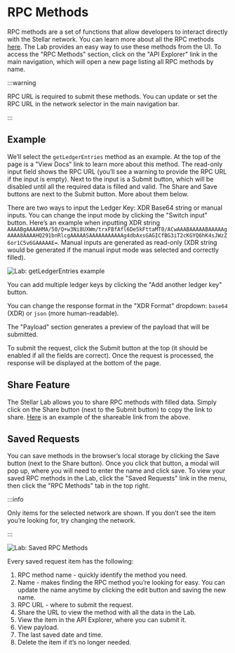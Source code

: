 # RPC Methods

RPC methods are a set of functions that allow developers to interact directly with the Stellar network. You can learn more about all the RPC methods [here](../../../data/apis/rpc/api-reference/methods). The Lab provides an easy way to use these methods from the UI. To access the "RPC Methods" section, click on the "API Explorer" link in the main navigation, which will open a new page listing all RPC methods by name.

:::warning

RPC URL is required to submit these methods. You can update or set the RPC URL in the network selector in the main navigation bar.

:::

## Example

We’ll select the `getLedgerEntries` method as an example. At the top of the page is a "View Docs" link to learn more about this method. The read-only input field shows the RPC URL (you’ll see a warning to provide the RPC URL if the input is empty). Next to the input is a Submit button, which will be disabled until all the required data is filled and valid. The Share and Save buttons are next to the Submit button. More about them below.

There are two ways to input the Ledger Key: XDR Base64 string or manual inputs. You can change the input mode by clicking the "Switch input" button. Here’s an example when inputting XDR string `AAAABgAAAAHMA/50/Q+w3Ni8UXWm/trxFBfAfl6De5kFttaMT0/ACwAAABAAAAABAAAAAgAAAA8AAAAHQ291bnRlcgAAAAASAAAAAAAAAAAg4dbAxsGAGICfBG3iT2cKGYQ6hK4sJWzZ6or1C5v6GAAAAAE=`. Manual inputs are generated as read-only (XDR string would be generated if the manual input mode was selected and correctly filled).

![Lab: getLedgerEntries example](/assets/lab/rpc-methods-item.png)

You can add multiple ledger keys by clicking the "Add another ledger key" button.

You can change the response format in the "XDR Format" dropdown: `base64` (XDR) or `json` (more human-readable).

The "Payload" section generates a preview of the payload that will be submitted.

To submit the request, click the Submit button at the top (it should be enabled if all the fields are correct). Once the request is processed, the response will be displayed at the bottom of the page.

## Share Feature

The Stellar Lab allows you to share RPC methods with filled data. Simply click on the Share button (next to the Submit button) to copy the link to share. [Here](https://lab.stellar.org/endpoints/rpc/get-ledger-entries?$=network$id=testnet&label=Testnet&horizonUrl=https:////horizon-testnet.stellar.org&rpcUrl=https:////soroban-testnet.stellar.org&passphrase=Test%20SDF%20Network%20/;%20September%202015;&endpoints$params$xdrFormat=base64&ledgerKeyEntries=%5B%22AAAABgAAAAHMA//50//Q+w3Ni8UXWm//trxFBfAfl6De5kFttaMT0//ACwAAABAAAAABAAAAAgAAAA8AAAAHQ291bnRlcgAAAAASAAAAAAAAAAAg4dbAxsGAGICfBG3iT2cKGYQ6hK4sJWzZ6or1C5v6GAAAAAE=%22%5D;;) is an example of the shareable link from the above.

## Saved Requests

You can save methods in the browser’s local storage by clicking the Save button (next to the Share button). Once you click that button, a modal will pop up, where you will need to enter the name and click save. To view your saved RPC methods in the Lab, click the "Saved Requests" link in the menu, then click the "RPC Methods" tab in the top right.

:::info

Only items for the selected network are shown. If you don’t see the item you’re looking for, try changing the network.

:::

![Lab: Saved RPC Methods](/assets/lab/rpc-methods-saved.png)

Every saved request item has the following:

1. RPC method name - quickly identify the method you need.
2. Name - makes finding the RPC method you’re looking for easy. You can update the name anytime by clicking the edit button and saving the new name.
3. RPC URL - where to submit the request.
4. Share the URL to view the method with all the data in the Lab.
5. View the item in the API Explorer, where you can submit it.
6. View payload.
7. The last saved date and time.
8. Delete the item if it’s no longer needed.

